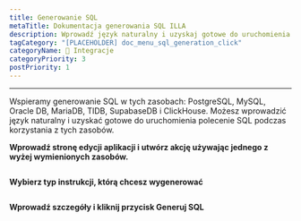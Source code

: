 ```yaml
---
title: Generowanie SQL
metaTitle: Dokumentacja generowania SQL ILLA
description: Wprowadź język naturalny i uzyskaj gotowe do uruchomienia wyrażenie SQL
tagCategory: "[PLACEHOLDER] doc_menu_sql_generation_click"
categoryName: 🔨 Integracje
categoryPriority: 3
postPriority: 1
---
```


* * *

<Heading hidden>Generowanie SQL</Heading>

Wspieramy generowanie SQL w tych zasobach: PostgreSQL, MySQL, Oracle DB, MariaDB, TIDB, SupabaseDB i ClickHouse. Możesz wprowadzić język naturalny i uzyskać gotowe do uruchomienia polecenie SQL podczas korzystania z tych zasobów. 

**Wprowadź stronę edycji aplikacji i utwórz akcję używając jednego z wyżej wymienionych zasobów.** 

<img src='https://cdn.illacloud.com/official-website/img/docs/assemble/sql_generate.png' alt="" />

**Wybierz typ instrukcji, którą chcesz wygenerować**

<img src='https://cdn.illacloud.com/official-website/img/docs/assemble/sql_generate(1).gif' alt="" />

**Wprowadź szczegóły i kliknij przycisk Generuj SQL**

<img src='https://cdn.illacloud.com/official-website/img/docs/assemble/sql_generate(2).png' alt="" />
